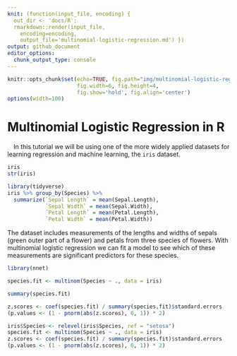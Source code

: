 ```yaml
---
knit: (function(input_file, encoding) {
  out_dir <- 'docs/R';
  rmarkdown::render(input_file,
    encoding=encoding,
    output_file='multinomial-logistic-regression.md') })
output: github_document
editor_options:
  chunk_output_type: console
---
```

  
```r
knitr::opts_chunk$set(echo=TRUE, fig.path="img/multinomial-logistic-regression/",
                      fig.width=6, fig.height=4,
                      fig.show='hold', fig.align='center')
options(width=100)
```

# Multinomial Logistic Regression in R

&emsp;In this tutorial we will be using one of the more widely applied datasets for learning regression and machine learning, the `iris` dataset.

```r
iris
str(iris)
```


```r
library(tidyverse)
iris %>% group_by(Species) %>%
  summarize(`Sepal Length` = mean(Sepal.Length),
            `Sepal Width` = mean(Sepal.Width),
            `Petal Length` = mean(Petal.Length),
            `Petal Width` = mean(Petal.Width))
```

The dataset includes measurements of the lengths and widths of sepals (green outer part of a flower) and petals from three species of flowers. With multinomial logistic regression we can fit a model to see which of these measurements are significant predictors for these species.

```r
library(nnet)

species.fit <- multinom(Species ~ ., data = iris)
```

```r
summary(species.fit)
```

```r
z.scores <- coef(species.fit) / summary(species.fit)$standard.errors
(p.values <- (1 - pnorm(abs(z.scores), 0, 1)) * 2)
```

```r
iris$Species <- relevel(iris$Species, ref = "setosa")
species.fit <- multinom(Species ~ ., data = iris)
z.scores <- coef(species.fit) / summary(species.fit)$standard.errors
(p.values <- (1 - pnorm(abs(z.scores), 0, 1)) * 2)
```


